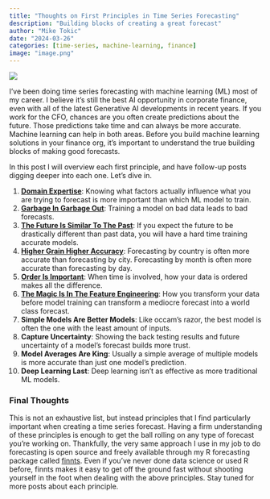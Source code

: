 ```yaml
---
title: "Thoughts on First Principles in Time Series Forecasting"
description: "Building blocks of creating a great forecast"
author: "Mike Tokic"
date: "2024-03-26"
categories: [time-series, machine-learning, finance]
image: "image.png"
---
```


![](./image.png)

I've been doing time series forecasting with machine learning (ML) most of my career. I believe it's still the best AI opportunity in corporate finance, even with all of the latest Generative AI developments in recent years. If you work for the CFO, chances are you often create predictions about the future. Those predictions take time and can always be more accurate. Machine learning can help in both areas. Before you build machine learning solutions in your finance org, it's important to understand the true building blocks of making good forecasts. 

In this post I will overview each first principle, and have follow-up posts digging deeper into each one. Let's dive in. 

1. [**Domain Expertise**](https://mftokic.github.io/posts/2024-04-02-time-series-domain-expertise/): Knowing what factors actually influence what you are trying to forecast is more important than which ML model to train.
2. [**Garbage In Garbage Out**](https://mftokic.github.io/posts/2024-04-08-time-series-garbage/): Training a model on bad data leads to bad forecasts.
3. [**The Future Is Similar To The Past**](https://mftokic.github.io/posts/2024-04-11-time-series-past-future/): If you expect the future to be drastically different than past data, you will have a hard time training accurate models.  
4. [**Higher Grain Higher Accuracy**](https://mftokic.github.io/posts/2024-04-18-time-series-grain/): Forecasting by country is often more accurate than forecasting by city. Forecasting by month is often more accurate than forecasting by day. 
5. [**Order Is Important**](https://mftokic.github.io/posts/2024-04-23-time-series-order/): When time is involved, how your data is ordered makes all the difference. 
6. [**The Magic Is In The Feature Engineering**](https://mftokic.github.io/posts/2024-05-01-time-series-features/): How you transform your data before model training can transform a mediocre forecast into a world class forecast.
7. **Simple Models Are Better Models**: Like occam's razor, the best model is often the one with the least amount of inputs.
8. **Capture Uncertainty**: Showing the back testing results and future uncertainty of a model's forecast builds more trust.
9. **Model Averages Are King**: Usually a simple average of multiple models is more accurate than just one model's prediction. 
10. **Deep Learning Last**: Deep learning isn't as effective as more traditional ML models.

### Final Thoughts

This is not an exhaustive list, but instead principles that I find particularly important when creating a time series forecast. Having a firm understanding of these principles is enough to get the ball rolling on any type of forecast you're working on. Thankfully, the very same approach I use in my job to do forecasting is open source and freely available through my R forecasting package called [finnts](https://microsoft.github.io/finnts/index.html). Even if you've never done data science or used R before, finnts makes it easy to get off the ground fast without shooting yourself in the foot when dealing with the above principles. Stay tuned for more posts about each principle. 
